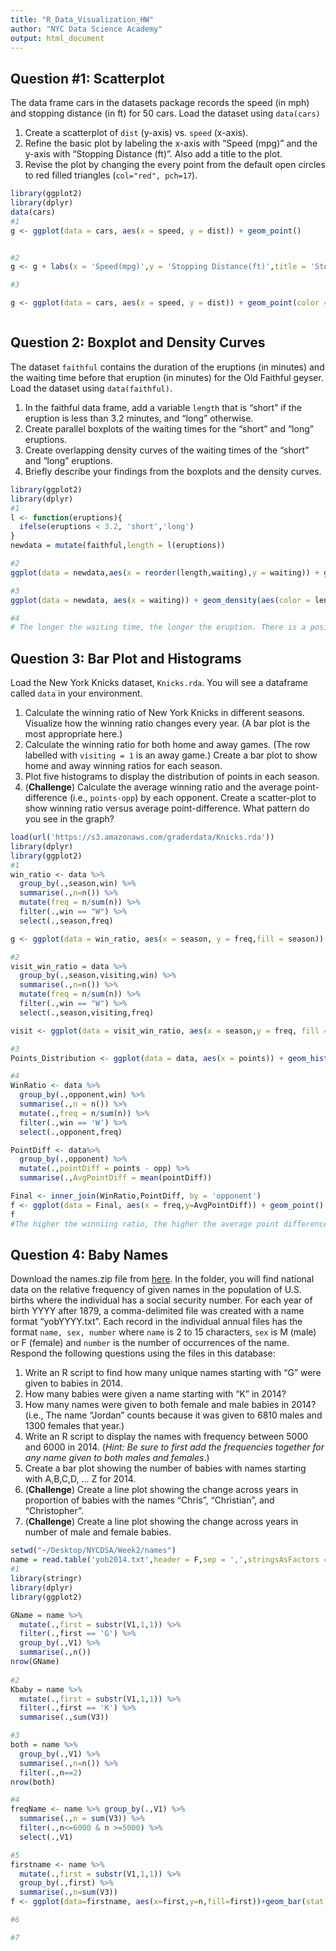 ```yaml
---
title: "R_Data_Visualization_HW"
author: "NYC Data Science Academy"
output: html_document
---
```

## Question #1: Scatterplot

The data frame cars in the datasets package records the speed (in mph) and stopping distance (in ft) for 50 cars. Load the dataset using `data(cars)`

1. Create a scatterplot of `dist` (y-axis) vs. `speed` (x-axis).
2. Refine the basic plot by labeling the x-axis with "Speed (mpg)" and the y-axis with "Stopping Distance (ft)". Also add a title to the plot.
3. Revise the plot by changing the every point from the default open circles to red filled triangles (`col="red", pch=17`).

```r
library(ggplot2)
library(dplyr)
data(cars)
#1
g <- ggplot(data = cars, aes(x = speed, y = dist)) + geom_point() 


#2
g <- g + labs(x = 'Speed(mpg)',y = 'Stopping Distance(ft)',title = 'Stopping Distance on Speed')

#3

g <- ggplot(data = cars, aes(x = speed, y = dist)) + geom_point(color = 'red',pch = 17) + labs(x = 'Speed(mpg)',y = 'Stopping Distance(ft)',title = 'Stopping Distance on Speed')



```

## Question 2: Boxplot and Density Curves

The dataset `faithful` contains the duration of the eruptions (in minutes) and the waiting time before that eruption (in minutes) for the Old Faithful geyser. Load the dataset using `data(faithful)`.

1. In the faithful data frame, add a variable `length` that is "short" if the eruption is less than 3.2 minutes, and "long" otherwise.
2. Create parallel boxplots of the waiting times for the "short" and "long" eruptions.
3. Create overlapping density curves of the waiting times of the "short" and "long" eruptions.
4. Briefly describe your findings from the boxplots and the density curves.


```r
library(ggplot2)
library(dplyr)
#1
l <- function(eruptions){
  ifelse(eruptions < 3.2, 'short','long')
}
newdata = mutate(faithful,length = l(eruptions))

#2
ggplot(data = newdata,aes(x = reorder(length,waiting),y = waiting)) + geom_boxplot()

#3
ggplot(data = newdata, aes(x = waiting)) + geom_density(aes(color = length))

#4
# The longer the waiting time, the longer the eruption. There is a positive correlation between the waiting time and the eruption duration. 
```

## Question 3: Bar Plot and Histograms

Load the New York Knicks dataset, `Knicks.rda`. You will see a dataframe called `data` in your environment.

1. Calculate the winning ratio of New York Knicks in different seasons. Visualize how the winning ratio changes every year. (A bar plot is the most appropriate here.)
2. Calculate the winning ratio for both home and away games. (The row labelled with `visiting = 1` is an away game.) Create a bar plot to show home and away winning ratios for each season.
3. Plot five histograms to display the distribution of points in each season.
4. (**Challenge**) Calculate the average winning ratio and the average point-difference (i.e., `points-opp`) by each opponent. Create a scatter-plot to show winning ratio versus average point-difference. What pattern do you see in the graph?


```r
load(url('https://s3.amazonaws.com/graderdata/Knicks.rda'))
library(dplyr)
library(ggplot2)
#1
win_ratio <- data %>%
  group_by(.,season,win) %>%
  summarise(.,n=n()) %>%
  mutate(freq = n/sum(n)) %>%
  filter(.,win == "W") %>%
  select(.,season,freq)

g <- ggplot(data = win_ratio, aes(x = season, y = freq,fill = season)) + geom_bar(stat = 'identity')

#2
visit_win_ratio = data %>%
  group_by(.,season,visiting,win) %>%
  summarise(.,n=n()) %>%
  mutate(freq = n/sum(n)) %>%
  filter(.,win == "W") %>%
  select(.,season,visiting,freq)

visit <- ggplot(data = visit_win_ratio, aes(x = season,y = freq, fill = visiting)) + geom_bar(stat = 'identity', position = position_dodge())

#3
Points_Distribution <- ggplot(data = data, aes(x = points)) + geom_histogram() + facet_wrap( ~ season) 

#4
WinRatio <- data %>%
  group_by(.,opponent,win) %>%
  summarise(.,n = n()) %>%
  mutate(.,freq = n/sum(n)) %>%
  filter(.,win == 'W') %>%
  select(.,opponent,freq)

PointDiff <- data%>%
  group_by(.,opponent) %>%
  mutate(.,pointDiff = points - opp) %>%
  summarise(.,AvgPointDiff = mean(pointDiff))

Final <- inner_join(WinRatio,PointDiff, by = 'opponent')
f <- ggplot(data = Final, aes(x = freq,y=AvgPointDiff)) + geom_point()
f
#The higher the winniing ratio, the higher the average point difference. 
```

## Question 4: Baby Names

Download the names.zip file from [here](https://s3.amazonaws.com/graderdata/names.zip). In the folder, you will find national data on the relative frequency of given names in the population of U.S. births where the individual has a social security number. For each year of birth YYYY after 1879, a comma-delimited file was created with a name format "yobYYYY.txt". Each record in the individual annual files has the format `name, sex, number` where `name` is 2 to 15 characters, `sex` is M (male) or F (female) and `number` is the number of occurrences of the name. Respond the following questions using the files in this database:

1. Write an R script to find how many unique names starting with "G" were given to babies in 2014.
2. How many babies were given a name starting with "K" in 2014?
3. How many names were given to both female and male babies in 2014? (i.e., The name "Jordan" counts because it was given to 6810 males and 1300 females that year.)
4. Write an R script to display the names with frequency between 5000 and 6000 in 2014. (*Hint: Be sure to first add the frequencies together for any name given to both males and females*.)
5. Create a bar plot showing the number of babies with names starting with A,B,C,D, ... Z for 2014. 
6. (**Challenge**) Create a line plot showing the change across years in proportion of babies with the names "Chris", "Christian", and "Christopher".
7. (**Challenge**) Create a line plot showing the change across years in number of male and female babies. 


```r
setwd("~/Desktop/NYCDSA/Week2/names")
name = read.table('yob2014.txt',header = F,sep = ',',stringsAsFactors = F)
#1
library(stringr)
library(dplyr)
library(ggplot2)

GName = name %>% 
  mutate(.,first = substr(V1,1,1)) %>%
  filter(.,first == 'G') %>%
  group_by(.,V1) %>%
  summarise(.,n())
nrow(GName)
  
#2
Kbaby = name %>%
  mutate(.,first = substr(V1,1,1)) %>%
  filter(.,first == 'K') %>%
  summarise(.,sum(V3))

#3
both = name %>%
  group_by(.,V1) %>%
  summarise(.,n=n()) %>%
  filter(.,n==2)
nrow(both)

#4
freqName <- name %>% group_by(.,V1) %>%
  summarise(.,n = sum(V3)) %>%
  filter(.,n<=6000 & n >=5000) %>%
  select(.,V1)

#5
firstname <- name %>% 
  mutate(.,first = substr(V1,1,1)) %>%
  group_by(.,first) %>%
  summarise(.,n=sum(V3))
f <- ggplot(data=firstname, aes(x=first,y=n,fill=first))+geom_bar(stat = 'identity')

#6

#7
```


